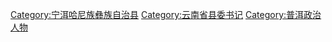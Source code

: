 [[Category:宁洱哈尼族彝族自治县|Category:宁洱哈尼族彝族自治县]]
[[Category:云南省县委书记|Category:云南省县委书记]]
[[Category:普洱政治人物|Category:普洱政治人物]]